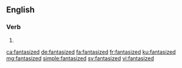 ==English==

===Verb===
{{head|en|verb form}}

# {{en-past of|fantasize}}

[[ca:fantasized]]
[[de:fantasized]]
[[fa:fantasized]]
[[fr:fantasized]]
[[ku:fantasized]]
[[mg:fantasized]]
[[simple:fantasized]]
[[sv:fantasized]]
[[vi:fantasized]]